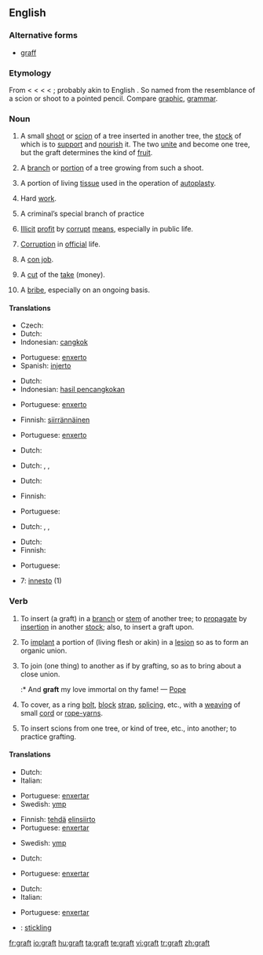 ==English==
{{wikipedia}}

===Alternative forms===
* [[graff]]

===Etymology===
From {{etyl|enm}} {{term|graffe|lang=enm}} < {{etyl|fro}} {{term|greffe||stylus|lang=fro}} < {{etyl|la}} {{term|graphium||stylus|lang=la}} < {{etyl|grc}} {{term|γραφείον|lang=grc}} < {{term|γράφειν||to writelang=grc}}; probably akin to English {{term|carve}}. So named from the resemblance of a scion or shoot to a pointed pencil. Compare [[graphic]], [[grammar]].

===Noun===
{{en-noun|s|-}}

# {{countable}} A small [[shoot]] or [[scion]] of a tree inserted in another tree, the [[stock]] of which is to [[support]] and [[nourish]] it. The two [[unite]] and become one tree, but the graft determines the kind of [[fruit]].
# {{countable}} A [[branch]] or [[portion]] of a tree growing from such a shoot.
# {{surgery|countable}} A portion of living [[tissue]] used in the operation of [[autoplasty]].
# {{uncountable|colloquial}} Hard [[work]].
# {{uncountable|slang}} A criminal’s special branch of practice
# {{uncountable}} [[illicit|Illicit]] [[profit]] by [[corrupt]] [[means]], especially in public life.
# {{uncountable}} [[corruption|Corruption]] in [[official]] life.
# {{countable}} A [[con job]].
# {{countable|slang}} A [[cut]] of the [[take]] (money).
# {{uncountable|US|politics}} A [[bribe]], especially on an ongoing basis.

{{rfex}}

====Translations====
{{trans-top|small shoot or scion}}
* Czech: {{t-|cs|roub|m}}
* Dutch: {{t-|nl|ent|m|f}}
* Indonesian: [[cangkok]]
{{trans-mid}}
* Portuguese: [[enxerto]] {{m}}
* Spanish: [[injerto]] {{m}}
{{trans-bottom}}

{{trans-top|branch or portion of a tree growing from such a shoot}}
* Dutch: {{t-|nl|ent|m|f}}
* Indonesian: [[hasil pencangkokan]]
{{trans-mid}}
* Portuguese: [[enxerto]] {{m}}
{{trans-bottom}}

{{trans-top|portion of living tissue used in the operation of autoplasty}}
* Finnish: [[siirrännäinen]]
{{trans-mid}}
* Portuguese: [[enxerto]] {{m}}
{{trans-bottom}}

{{trans-top|hard work}}
* Dutch: {{t|nl|labeur|n}}
{{trans-mid}}
{{trans-bottom}}

{{trans-top|criminal’s special branch of practice}}
* Dutch: {{t-|nl|métier|n}}, {{t-|nl|branche|f}}, {{t|nl|specialiteit|f}}
{{trans-mid}}
{{trans-bottom}}

{{trans-top|illicit profit by corrupt means, especially in public life}}
{{trans-mid}}
{{trans-bottom}}

{{trans-top|corruption in official life}}
* Dutch: {{t|nl|corruptie|f}}
{{trans-mid}}
{{trans-bottom}}

{{trans-top|con job}}
* Finnish: {{t-|fi|huijaus}}
{{trans-mid}}
* Portuguese: {{t+|pt|golpe|m}}
{{trans-bottom}}

{{trans-top|cut of the take}}
* Dutch: {{t+|nl|aandeel|n}}, {{t+|nl|deel|n}}, {{t|nl|portie|f}}
{{trans-mid}}
{{trans-bottom}}

{{trans-top|bribe}}
* Dutch: {{t|nl|smeergeld|n}}
* Finnish: {{t+|fi|lahjus}}
{{trans-mid}}
* Portuguese: {{t+|pt|suborno|m}}
{{trans-bottom}}

{{checktrans}}
* {{ttbc|Italian}} 7: [[innesto]] {{m}} (1)

===Verb===
{{en-verb}}

# {{transitive}} To insert (a graft) in a [[branch]] or [[stem]] of another tree; to [[propagate]] by [[insertion]] in another [[stock]]; also, to insert a graft upon.
# {{transitive|surgery}} To [[implant]] a portion of (living flesh or akin) in a [[lesion]] so as to form an organic union.
# {{transitive}} To join (one thing) to another as if by grafting, so as to bring about a close union.
#:* {{rfdate|see [[WT:"]]}} And '''graft''' my love immortal on thy fame! — [[w:Pope|Pope]]
# {{transitive|nautical}} To cover, as a ring [[bolt]], [[block]] [[strap]], [[splicing]], etc., with a [[weaving]] of small [[cord]] or [[rope-yarns]].
# {{intransitive}} To insert scions from one tree, or kind of tree, etc., into another; to practice grafting.

====Translations====
{{trans-top|insert (a graft) in a branch or stem of another tree}}
* Dutch: {{t|nl|enten}}
* Italian: {{t-|it|innestare}}
{{trans-mid}}
* Portuguese: [[enxertar]]
* Swedish: [[ymp]]
{{trans-bottom}}

{{trans-top|implant a portion of (living flesh or akin) in a lesion so as to form an organic union}}
* Finnish: [[tehdä]] [[elinsiirto]]
* Portuguese: [[enxertar]]
{{trans-mid}}
* Swedish: [[ymp]]
{{trans-bottom}}

{{trans-top|join (one thing) to another as if by grafting}}
* Dutch: {{t|nl|enten}}
{{trans-mid}}
* Portuguese: [[enxertar]]
{{trans-bottom}}

{{trans-top|cover, as a ring bolt, block strap, splicing, etc.}}
{{trans-mid}}
{{trans-bottom}}

{{trans-top|insert scions from one tree, or kind of tree, etc.}}
* Dutch: {{t|nl|enten}}
* Italian: {{t-|it|innestare}}
{{trans-mid}}
* Portuguese: [[enxertar]]
{{trans-bottom}}

{{checktrans-top}}
* {{ttbc|Swedish}}: [[stickling]]
{{checktrans-mid}}
{{checktrans-bottom}}

[[fr:graft]]
[[io:graft]]
[[hu:graft]]
[[ta:graft]]
[[te:graft]]
[[vi:graft]]
[[tr:graft]]
[[zh:graft]]